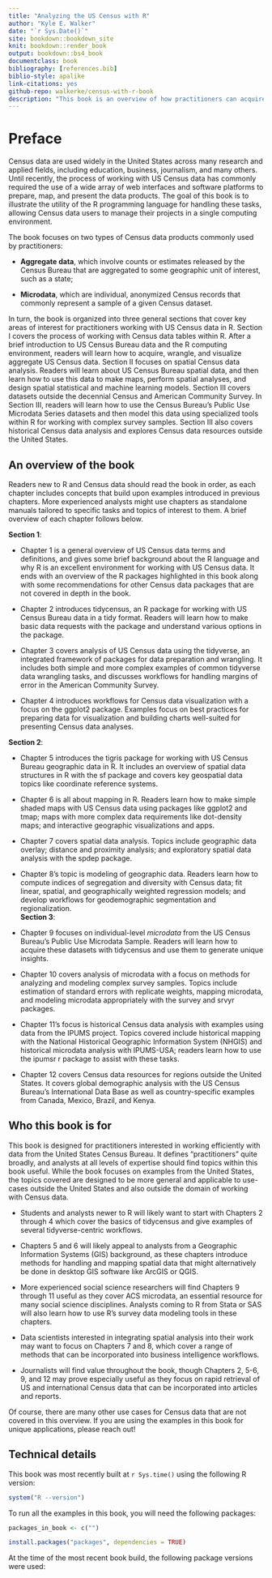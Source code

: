 ```yaml
--- 
title: "Analyzing the US Census with R"
author: "Kyle E. Walker"
date: "`r Sys.Date()`"
site: bookdown::bookdown_site
knit: bookdown::render_book
output: bookdown::bs4_book
documentclass: book
bibliography: [references.bib]
biblio-style: apalike
link-citations: yes
github-repo: walkerke/census-with-r-book
description: "This book is an overview of how practitioners can acquire, wrangle, visualize, and model US Census data with the R programming language."
---
```


# Preface {-}

Census data are used widely in the United States across many research and applied fields, including education, business, journalism, and many others. Until recently, the process of working with US Census data has commonly required the use of a wide array of web interfaces and software platforms to prepare, map, and present the data products. The goal of this book is to illustrate the utility of the R programming language for handling these tasks, allowing Census data users to manage their projects in a single computing environment.

The book focuses on two types of Census data products commonly used by practitioners:

* __Aggregate data__, which involve counts or estimates released by the Census Bureau that are aggregated to some geographic unit of interest, such as a state;

* __Microdata__, which are individual, anonymized Census records that commonly represent a sample of a given Census dataset.

In turn, the book is organized into three general sections that cover key areas of interest for practitioners working with US Census data in R.  Section I covers the process of working with Census data tables within R. After a brief introduction to US Census Bureau data and the R computing environment, readers will learn how to acquire, wrangle, and visualize aggregate US Census data. Section II focuses on spatial Census data analysis. Readers will learn about US Census Bureau spatial data, and then learn how to use this data to make maps, perform spatial analyses, and design spatial statistical and machine learning models. Section III covers datasets outside the decennial Census and American Community Survey. In Section III, readers will learn how to use the Census Bureau's Public Use Microdata Series datasets and then model this data using specialized tools within R for working with complex survey samples. Section III also covers historical Census data analysis and explores Census data resources outside the United States.  

## An overview of the book

Readers new to R and Census data should read the book in order, as each chapter includes concepts that build upon examples introduced in previous chapters.  More experienced analysts might use chapters as standalone manuals tailored to specific tasks and topics of interest to them.  A brief overview of each chapter follows below. 

__Section 1__: 

* Chapter 1 is a general overview of US Census data terms and definitions, and gives some brief background about the R language and why R is an excellent environment for working with US Census data.  It ends with an overview of the R packages highlighted in this book along with some recommendations for other Census data packages that are not covered in depth in the book.

* Chapter 2 introduces tidycensus, an R package for working with US Census Bureau data in a tidy format.  Readers will learn how to make basic data requests with the package and understand various options in the package.  

* Chapter 3 covers analysis of US Census data using the tidyverse, an integrated framework of packages for data preparation and wrangling.  It includes both simple and more complex examples of common tidyverse data wrangling tasks, and discusses workflows for handling margins of error in the American Community Survey.  

* Chapter 4 introduces workflows for Census data visualization with a focus on the ggplot2 package.  Examples focus on best practices for preparing data for visualization and building charts well-suited for presenting Census data analyses.  

__Section 2__: 

* Chapter 5 introduces the tigris package for working with US Census Bureau geographic data in R. It includes an overview of spatial data structures in R with the sf package and covers key geospatial data topics like coordinate reference systems.  

* Chapter 6 is all about mapping in R. Readers learn how to make simple shaded maps with US Census data using packages like ggplot2 and tmap; maps with more complex data requirements like dot-density maps; and interactive geographic visualizations and apps.  

* Chapter 7 covers spatial data analysis. Topics include geographic data overlay; distance and proximity analysis; and exploratory spatial data analysis with the spdep package.  

* Chapter 8's topic is modeling of geographic data. Readers learn how to compute indices of segregation and diversity with Census data; fit linear, spatial, and geographically weighted regression models; and develop workflows for geodemographic segmentation and regionalization.  
__Section 3__: 

* Chapter 9 focuses on individual-level _microdata_ from the US Census Bureau's Public Use Microdata Sample. Readers will learn how to acquire these datasets with tidycensus and use them to generate unique insights.  

* Chapter 10 covers analysis of microdata with a focus on methods for analyzing and modeling complex survey samples.  Topics include estimation of standard errors with replicate weights, mapping microdata, and modeling microdata appropriately with the survey and srvyr packages. 

* Chapter 11's focus is historical Census data analysis with examples using data from the IPUMS project. Topics covered include historical mapping with the National Historical Geographic Information System (NHGIS) and historical microdata analysis with IPUMS-USA; readers learn how to use the ipumsr r package to assist with these tasks.

* Chapter 12 covers Census data resources for regions outside the United States.  It covers global demographic analysis with the US Census Bureau's International Data Base as well as country-specific examples from Canada, Mexico, Brazil, and Kenya.  

 
## Who this book is for

This book is designed for practitioners interested in working efficiently with data from the United States Census Bureau.  It defines "practitioners" quite broadly, and analysts at all levels of expertise should find topics within this book useful.  While the book focuses on examples from the United States, the topics covered are designed to be more general and applicable to use-cases outside the United States and also outside the domain of working with Census data.  

* Students and analysts newer to R will likely want to start with Chapters 2 through 4 which cover the basics of tidycensus and give examples of several tidyverse-centric workflows. 

* Chapters 5 and 6 will likely appeal to analysts from a Geographic Information Systems (GIS) background, as these chapters introduce methods for handling and mapping spatial data that might alternatively be done in desktop GIS software like ArcGIS or QGIS.

* More experienced social science researchers will find Chapters 9 through 11 useful as they cover ACS microdata, an essential resource for many social science disciplines.  Analysts coming to R from Stata or SAS will also learn how to use R's survey data modeling tools in these chapters.  

* Data scientists interested in integrating spatial analysis into their work may want to focus on Chapters 7 and 8, which cover a range of methods that can be incorporated into business intelligence workflows.  

* Journalists will find value throughout the book, though Chapters 2, 5-6, 9, and 12 may prove especially useful as they focus on rapid retrieval of US and international Census data that can be incorporated into articles and reports.  

Of course, there are many other use cases for Census data that are not covered in this overview.  If you are using the examples in this book for unique applications, please reach out!

## Technical details

This book was most recently built at `r Sys.time()` using the following R version:

```r
system("R --version")
```

To run all the examples in this book, you will need the following packages:

```r

packages_in_book <- c("")

install.packages("packages", dependencies = TRUE)

```


At the time of the most recent book build, the following package versions were used:

```r

```



